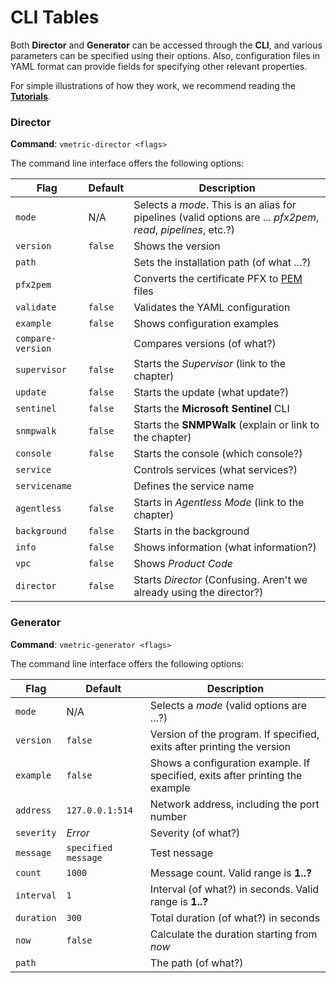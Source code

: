 # CLI Tables

Both **Director** and **Generator** can be accessed through the **CLI**, and various parameters can be specified using their options. Also, configuration files in YAML format can provide fields for specifying other relevant properties.

For simple illustrations of how they work, we recommend reading the [**Tutorials**](/docs/tutorials/quick-start.mdx).

### Director

**Command**: `vmetric-director <flags>`

The command line interface offers the following options:

|Flag|Default|Description|
|---|---|---|
|`mode`|N/A|Selects a _mode_. This is an alias for pipelines (valid options are ... _pfx2pem_, _read_, _pipelines_, etc.?)|
|`version`|`false`|Shows the version|
|`path`||Sets the installation path (of what ...?)|
|`pfx2pem`||Converts the certificate PFX to [PEM](/docs/appendix/log-types/pem.mdx) files|
|`validate`|`false`|Validates the YAML configuration|
|`example`|`false`|Shows configuration examples|
|`compare-version`||Compares versions (of what?)|
|`supervisor`|`false`|Starts the _Supervisor_ (link to the chapter)|
|`update`|`false`|Starts the update (what update?)|
|`sentinel`|`false`|Starts the **Microsoft Sentinel** CLI|
|`snmpwalk`|`false`|Starts the **SNMPWalk** (explain or link to the chapter)|
|`console`|`false`|Starts the console (which console?)|
|`service`||Controls services (what services?)|
|`servicename`||Defines the service name|
|`agentless`|`false`|Starts in _Agentless Mode_ (link to the chapter)|
|`background`|`false`|Starts in the background|
|`info`|`false`|Shows information (what information?)|
|`vpc`|`false`|Shows _Product Code_|
|`director`|`false`|Starts _Director_ (Confusing. Aren't we already using the director?)|

### Generator

**Command**: `vmetric-generator <flags>`

The command line interface offers the following options:

|Flag|Default|Description|
|---|---|---|
|`mode`|N/A|Selects a _mode_ (valid options are ...?)|
|`version`|`false`|Version of the program. If specified, exits after printing the version|
|`example`|`false`|Shows a configuration example. If specified, exits after printing the example|
|`address`|`127.0.0.1:514`|Network address, including the port number|
|`severity`|_Error_|Severity (of what?)|
|`message`|`specified message`|Test nessage|
|`count`|`1000`|Message count. Valid range is **1..?**|
|`interval`|`1`|Interval (of what?) in seconds. Valid range is **1..?**|
|`duration`|`300`|Total duration (of what?) in seconds|
|`now`|`false`|Calculate the duration starting from _now_|
|`path`||The path (of what?)|
